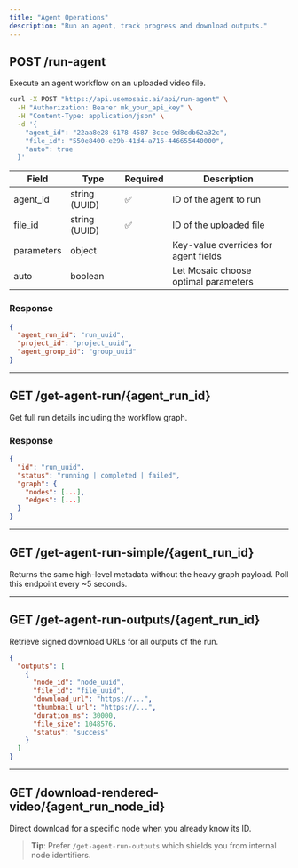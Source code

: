 ```yaml
---
title: "Agent Operations"
description: "Run an agent, track progress and download outputs."
---
```


## POST /run-agent

Execute an agent workflow on an uploaded video file.

```bash
curl -X POST "https://api.usemosaic.ai/api/run-agent" \
  -H "Authorization: Bearer mk_your_api_key" \
  -H "Content-Type: application/json" \
  -d '{
    "agent_id": "22aa8e28-6178-4587-8cce-9d8cdb62a32c",
    "file_id": "550e8400-e29b-41d4-a716-446655440000",
    "auto": true
  }'
```

| Field | Type | Required | Description |
| --- | --- | --- | --- |
| agent_id | string (UUID) | ✅ | ID of the agent to run |
| file_id | string (UUID) | ✅ | ID of the uploaded file |
| parameters | object | | Key-value overrides for agent fields |
| auto | boolean | | Let Mosaic choose optimal parameters |

### Response

```json
{
  "agent_run_id": "run_uuid",
  "project_id": "project_uuid",
  "agent_group_id": "group_uuid"
}
```

---

## GET /get-agent-run/{agent_run_id}

Get full run details including the workflow graph.

### Response
```json
{
  "id": "run_uuid",
  "status": "running | completed | failed",
  "graph": {
    "nodes": [...],
    "edges": [...]
  }
}
```

---

## GET /get-agent-run-simple/{agent_run_id}

Returns the same high-level metadata without the heavy graph payload. Poll this endpoint every ~5 seconds.

---

## GET /get-agent-run-outputs/{agent_run_id}

Retrieve signed download URLs for all outputs of the run.

```json
{
  "outputs": [
    {
      "node_id": "node_uuid",
      "file_id": "file_uuid",
      "download_url": "https://...",
      "thumbnail_url": "https://...",
      "duration_ms": 30000,
      "file_size": 1048576,
      "status": "success"
    }
  ]
}
```

---

## GET /download-rendered-video/{agent_run_node_id}

Direct download for a specific node when you already know its ID.

> **Tip**: Prefer `/get-agent-run-outputs` which shields you from internal node identifiers. 